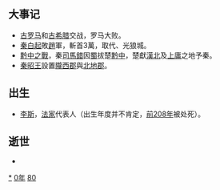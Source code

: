 {{yearTOC|-280|[[周赧王|周赧王]]三十五年 [[魯後文公|魯後文公]]二十三年 [[齊襄王|齊襄王]]四年 [[趙惠文王|趙惠文王]]十九年 [[魏昭王|魏昭王]]十六年 [[韓釐王|韓釐王]]十六年 [[秦昭襄王|秦昭襄王]]二十七年 [[楚頃襄王|楚頃襄王]]十九年 [[衛懷君|衛懷君]]十三年 [[燕昭王|燕昭王]]三十四年}}

== 大事记 ==
*[[古罗马|古罗马]]和[[古希腊|古希腊]]交战，罗马大败。
*[[秦|秦]][[白起|白起]]敗[[趙國|趙]]軍，斬首3萬，取代、光狼城。
*[[黔中之戰|黔中之戰]]，秦[[司馬錯|司馬錯]]因[[蜀|蜀]]拔楚[[黔中|黔中]]，楚獻[[漢北|漢北]]及[[上庸|上庸]]之地予秦。
*[[秦昭王|秦昭王]]設置[[隴西郡|隴西郡]]與[[北地郡|北地郡]]。

== 出生 ==
*[[李斯|李斯]]，[[法家|法家]]代表人（出生年度并不肯定，[[前208年|前208年]]被处死）。

== 逝世 ==
{{Wikisource year mention}}
*

[[Category:前280年|*]]
[[Category:前280年代|0年]]
[[Category:前3世纪各年|80]]
